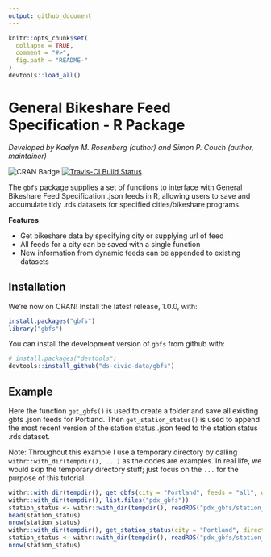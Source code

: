 ```yaml
---
output: github_document
---
```


```r
knitr::opts_chunk$set(
  collapse = TRUE,
  comment = "#>",
  fig.path = "README-"
)
devtools::load_all()
```

# General Bikeshare Feed Specification - R Package

*Developed by Kaelyn M. Rosenberg (author) and Simon P. Couch (author, maintainer)*

![CRAN Badge](http://www.r-pkg.org/badges/version/gbfs) [![Travis-CI Build Status](https://travis-ci.org/ds-civic-data/gbfs.svg?branch=master)](https://travis-ci.org/ds-civic-data/gbfs)

The `gbfs` package supplies a set of functions to interface with General
Bikeshare Feed Specification .json feeds in R, allowing users to save
and accumulate tidy .rds datasets for specified cities/bikeshare programs.

__Features__

* Get bikeshare data by specifying city or supplying url of feed
* All feeds for a city can be saved with a single function
* New information from dynamic feeds can be appended to existing datasets

## Installation

We're now on CRAN! Install the latest release, 1.0.0, with:

```r
install.packages("gbfs")
library("gbfs")
```

You can install the development version of `gbfs` from github with:

```r
# install.packages("devtools")
devtools::install_github("ds-civic-data/gbfs")
```

## Example

Here the function `get_gbfs()` is used to create a folder and save all existing
gbfs .json feeds for Portland. Then `get_station_status()` is used to append the
most recent version of the station status .json feed to the station status .rds
dataset.

Note: Throughout this example I use a temporary directory by calling `withr::with_dir(tempdir(), ...)` as the codes are examples. In real life, we would skip the temporary directory stuff; just focus on the `...` for the purpose of this tutorial.

```r
withr::with_dir(tempdir(), get_gbfs(city = "Portland", feeds = "all", directory = "pdx_gbfs"))
withr::with_dir(tempdir(), list.files("pdx_gbfs"))
station_status <- withr::with_dir(tempdir(), readRDS("pdx_gbfs/station_status.rds"))
head(station_status)
nrow(station_status)
withr::with_dir(tempdir(), get_station_status(city = "Portland", directory = "pdx_gbfs", file = "station_status.rds"))
station_status <- withr::with_dir(tempdir(), readRDS("pdx_gbfs/station_status.rds"))
nrow(station_status)
```
